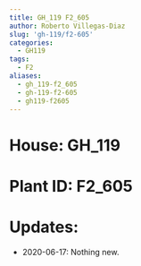 ```yaml
---
title: GH_119 F2_605
author: Roberto Villegas-Diaz
slug: 'gh-119/f2-605'
categories:
  - GH119
tags:
  - F2
aliases:
  - gh_119-f2_605
  - gh-119-f2-605
  - gh119-f2605
---
```


# **House**: GH_119
# **Plant ID**: F2_605
# **Updates**: 
 - 2020-06-17: Nothing new.
